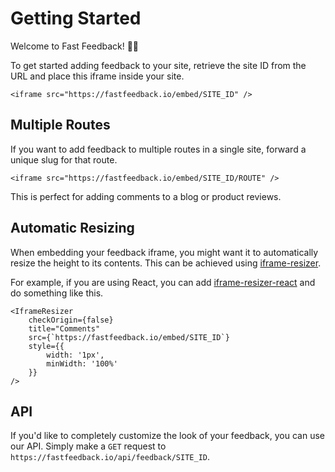 

# Getting Started

Welcome to Fast Feedback! 👋🏼

To get started adding feedback to your site, retrieve the site ID
from the URL and place this iframe inside your site.

`<iframe src="https://fastfeedback.io/embed/SITE_ID" />`

## Multiple Routes

If you want to add feedback to multiple routes in a single site,
forward a unique slug for that route.

`<iframe src="https://fastfeedback.io/embed/SITE_ID/ROUTE" />`

This is perfect for adding comments to a blog or product reviews.

## Automatic Resizing

When embedding your feedback iframe, you might want it to automatically resize the
height to its contents. This can be achieved using [iframe-resizer](https://github.com/davidjbradshaw/iframe-resizer).

For example, if you are using React, you can add [iframe-resizer-react](https://github.com/davidjbradshaw/iframe-resizer-react) and do
something like this.

```
<IframeResizer
    checkOrigin={false}
    title="Comments"
    src={`https://fastfeedback.io/embed/SITE_ID`}
    style={{
        width: '1px',
        minWidth: '100%'
    }}
/>
```

## API

If you'd like to completely customize the look of your feedback, you can use our API.
Simply make a `GET` request to `https://fastfeedback.io/api/feedback/SITE_ID`.
